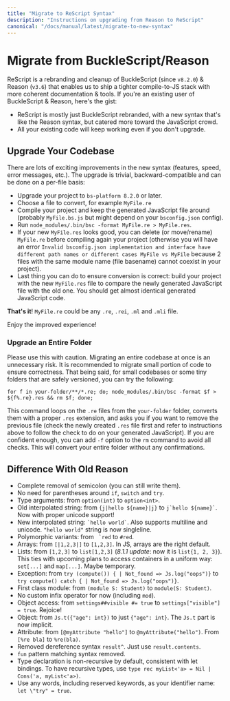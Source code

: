 ```yaml
---
title: "Migrate to ReScript Syntax"
description: "Instructions on upgrading from Reason to ReScript"
canonical: "/docs/manual/latest/migrate-to-new-syntax"
---
```


# Migrate from BuckleScript/Reason

ReScript is a rebranding and cleanup of BuckleScript (since `v8.2.0`) & Reason (`v3.6`) that enables us to ship a tighter compile-to-JS stack with more coherent documentation & tools. If you're an existing user of BuckleScript & Reason, here's the gist:

- ReScript is mostly just BuckleScript rebranded, with a new syntax that's like the Reason syntax, but catered more toward the JavaScript crowd.
- All your existing code will keep working even if you don't upgrade.

## Upgrade Your Codebase

There are lots of exciting improvements in the new syntax (features, speed, error messages, etc.). The upgrade is trivial, backward-compatible and can be done on a per-file basis:

- Upgrade your project to `bs-platform 8.2.0` or later.
- Choose a file to convert, for example `MyFile.re`
- Compile your project and keep the generated JavaScript file around (probably `MyFile.bs.js` but might depend on your `bsconfig.json` config).
- Run `node_modules/.bin/bsc -format MyFile.re > MyFile.res`.
- If your new `MyFile.res` looks good, you can delete (or move/rename) `MyFile.re` before compiling again your project (otherwise you will have an error `Invalid bsconfig.json implementation and interface have different path names or different cases MyFile vs MyFile` because 2 files with the same module name (file basename) cannot coexist in your project).
- Last thing you can do to ensure conversion is correct: build your project with the new `MyFile.res` file to compare the newly generated JavaScript file with the old one. You should get almost identical generated JavaScript code.

**That's it**! `MyFile.re` could be any `.re`, `.rei`, `.ml` and `.mli` file.

Enjoy the improved experience!

### Upgrade an Entire Folder

Please use this with caution. Migrating an entire codebase at once is an unnecessary risk.
It is recommended to migrate small portion of code to ensure correctness.
That being said, for small codebases or some tiny folders that are safely versioned, you can try the following:

```console
for f in your-folder/**/*.re; do; node_modules/.bin/bsc -format $f > ${f%.re}.res && rm $f; done;
```

This command loops on the `.re` files from the `your-folder` folder, converts them with a proper `.res` extension, and asks you if you want to remove the previous file (check the newly created `.res` file first and refer to instructions above to follow the check to do on your generated JavaScript).
If you are confident enough, you can add `-f` option to the `rm` command to avoid all checks. This will convert your entire folder without any confirmations.

## Difference With Old Reason

- Complete removal of semicolon (you can still write them).
- No need for parentheses around `if`, `switch` and `try`.
- Type arguments: from `option(int)` to `option<int>`.
- Old interpolated string: from `{j|hello ${name}|j}` to `` j`hello ${name}` ``. Now with proper unicode support!
- New interpolated string: `` `hello world` ``. Also supports multiline and unicode. `"hello world"` string is now singleline.
- Polymorphic variants: from `` `red`` to `#red`.
- Arrays: from `[|1,2,3|]` to `[1,2,3]`. In JS, arrays are the right default.
- Lists: from `[1,2,3]` to `list[1,2,3]` (_8.1.1 update_: now it is `list{1, 2, 3}`). This ties with upcoming plans to access containers in a uniform way: `set[...]` and `map[...]`. Maybe temporary.
- Exception: from `try (compute()) { | Not_found => Js.log("oops")}` to `try compute() catch { | Not_found => Js.log("oops")}`.
- First class module: from `(module S: Student)` to `module(S: Student)`.
- No custom infix operator for now (including `mod`).
- Object access: from `settings##visible #= true` to `settings["visible"] = true`. Rejoice!
- Object: from `Js.t({"age": int})` to just `{"age": int}`. The `Js.t` part is now implicit.
- Attribute: from `[@myAttribute "hello"]` to `@myAttribute("hello")`. From `[%re bla]` to `%re(bla)`.
- Removed dereference syntax `result^`. Just use `result.contents`.
- `fun` pattern matching syntax removed.
- Type declaration is non-recursive by default, consistent with let bindings. To have recursive types, use `type rec myList<'a> = Nil | Cons('a, myList<'a>)`.
- Use any words, including reserved keywords, as your identifier name: `let \"try" = true`.
